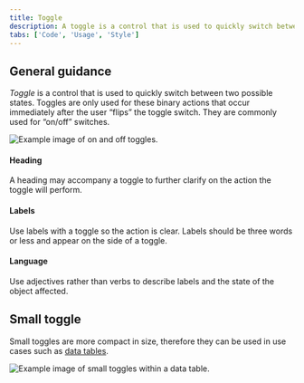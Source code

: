 ```yaml
---
title: Toggle
description: A toggle is a control that is used to quickly switch between two possible states. They are commonly used for “on/off” switches.
tabs: ['Code', 'Usage', 'Style']
---
```


## General guidance

_Toggle_ is a control that is used to quickly switch between two possible states. Toggles are only used for these binary actions that occur immediately after the user “flips” the toggle switch. They are commonly used for “on/off” switches.

<Row>
<Column colLg={8}>

![Example image of on and off toggles.](images/toggle-usage-1.png)

</Column>
</Row>

#### Heading

A heading may accompany a toggle to further clarify on the action the toggle will perform.

#### Labels

Use labels with a toggle so the action is clear. Labels should be three words or less and appear on the side of a toggle.

#### Language

Use adjectives rather than verbs to describe labels and the state of the object affected.

## Small toggle

Small toggles are more compact in size, therefore they can be used in use cases such as [data tables](/components/data-table/code).

<Row>
<Column colLg={8}>

![Example image of small toggles within a data table.](images/toggle-usage-2.png)

</Column>
</Row>
